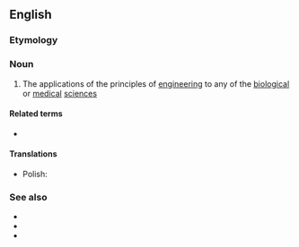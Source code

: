 ==English==

===Etymology===
{{prefix|en|bio|engineering}}

===Noun===
{{wikipedia}}
{{en-noun|-}}

# The applications of the principles of [[engineering]] to any of the [[biological]] or [[medical]] [[science]]s

====Related terms====
* {{l|en|bioengineer}}

====Translations====
{{trans-top}}
{{trans-mid}}
* Polish: {{t|pl|bioinżynieria|f}}
{{trans-bottom}}

===See also===
* {{l|en|biotechnology}}
* {{l|en|ergonomics}}
* {{l|en|biomodification}}